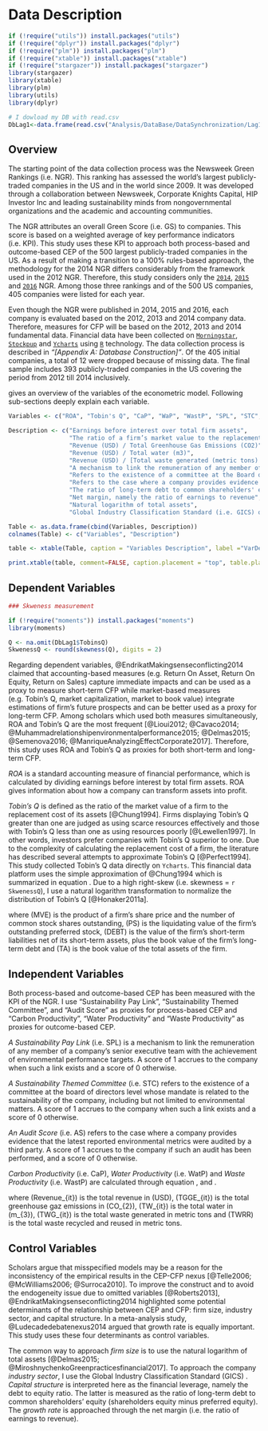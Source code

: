 
# Data Description

```r
if (!require("utils")) install.packages("utils")
if (!require("dplyr")) install.packages("dplyr")
if (!require("plm")) install.packages("plm")
if (!require("xtable")) install.packages("xtable")
if (!require("stargazer")) install.packages("stargazer")
library(stargazer)
library(xtable)
library(plm)
library(utils)
library(dplyr)

# I dowload my DB with read.csv
DbLag1<-data.frame(read.csv("Analysis/DataBase/DataSynchronization/Lag1.csv", sep = ",",stringsAsFactors=FALSE, header = TRUE ))

```


## Overview

The starting point of the data collection process was the Newsweek Green Rankings (i.e. NGR). This ranking has assessed the world’s largest publicly-traded companies in the US and in the world since 2009. It was developed through a collaboration between Newsweek, Corporate Knights Capital, HIP Investor Inc and leading sustainability minds from nongovernmental organizations and the academic and accounting communities. 

The NGR attributes an overall Green Score (i.e. GS) to companies. This score is based on a weighted average of key performance indicators (i.e. KPI). This study uses these KPI to approach both process-based and outcome-based CEP of the 500 largest publicly-traded companies in the US. As a result of making a transition to a 100% rules-based approach, the methodology for the 2014 NGR differs considerably from the framework used in the 2012 NGR. Therefore, this study considers only the [`2014`](http://www.newsweek.com/green/worlds-greenest-companies-2014), [`2015`](http://www.newsweek.com/green-2015/top-green-companies-world-2015) and [`2016`](http://www.newsweek.com/green-2016/top-green-companies-world-2016) NGR. Among those three rankings and of the 500 US companies, 405 companies were listed for each year.


Even though the NGR were published in 2014, 2015 and 2016, each company is evaluated based on the 2012, 2013 and 2014 company data. Therefore, measures for CFP will be based on the 2012, 2013 and 2014 fundamental data. Financial data have been collected on [`Morningstar`](http://www.morningstar.be/be/default.aspx), [`Stockpup`](http://www.stockpup.com/) and [`Ycharts`](https://ycharts.com/) using [`R`](https://cran.r-project.org/) technology. The data collection process is described in *"[Appendix A: Database Construction]"*. Of the 405 initial companies, a total of 12 were dropped because of missing data. The final sample includes 393 publicly-traded companies in the US covering the period from 2012 till 2014 inclusively. 

\autoref{VarDef} gives an overview of the variables of the econometric model. Following sub-sections deeply explain each variable.
```r

Variables <- c("ROA", "Tobin's Q", "CaP", "WaP", "WastP", "SPL", "STC", "AS", "Leverage", "Growth", "Firm Size", "Industry")

Description <- c("Earnings before interest over total firm assets",
                 "The ratio of a firm’s market value to the replacement cost of its assets",
                 "Revenue (USD) / Total Greenhouse Gas Emissions (CO2)",
                 "Revenue (USD) / Total water (m3)",
                 "Revenue (USD) / [Total waste generated (metric tons) – waste recycled/reused (tons)]",
                 "A mechanism to link the remuneration of any member of a company's senior executive team with the achievement of environmental performance targets. Dummy variable which equals 1 if such a link exists and 0 otherwise",
                 "Refers to the existence of a committee at the Board of Directors level whose mandate is related to the sustainability of the company, including but not limited to environmental matters. Dummy variable which equals 1 if such a committee exists and 0 otherwise",
                 "Refers to the case where a company provides evidence that the latest reported environmental metrics were audited by a third party. Dummy variable which equals 1 if such evidence exist and 0 otherwise",
                 "The ratio of long-term debt to common shareholders' equity (shareholders equity minus preferred equity)",
                 "Net margin, namely the ratio of earnings to revenue",
                 "Natural logarithm of total assets",
                 "Global Industry Classification Standard (i.e. GICS) of the firm. The variable takes a value from 1 to 10 where 1 = Consumer Discretionary, 2 = Consumer Staples, 3 = Energy, 4 = Financials, 5 = Health Care, 6 = Industrials, 7 = Information Technology, 8 = Materials, 9 = Pharmaceuticals / Biotechnology, 10 = Telecommunication Services and 11 = Utilities")

Table <- as.data.frame(cbind(Variables, Description))
colnames(Table) <- c("Variables", "Description")

table <- xtable(Table, caption = "Variables Description", label ="VarDef", align = c("l","p{3cm}", "p{10cm}"))

print.xtable(table, comment=FALSE, caption.placement = "top", table.placement = "h", hline.after = c(-1,-1,0,12))

```


## Dependent Variables

```r
### Skweness measurement

if (!require("moments")) install.packages("moments")
library(moments)

Q <- na.omit(DbLag1$TobinsQ)
SkwenessQ <- round(skewness(Q), digits = 2)
```

Regarding dependent variables, @EndrikatMakingsenseconflicting2014 claimed that accounting-based measures (e.g. Return On Asset, Return On Equity, Return on Sales) capture immediate impacts and can be used as a proxy to measure short-term CFP while market-based measures (e.g. Tobin's Q, market capitalization, market to book value) integrate estimations of firm’s future prospects and can be better used as a proxy for long-term CFP. Among scholars which used both measures simultaneously, ROA and Tobin's Q are the most frequent [@Lioui2012; @Cavaco2014; @Muhammadrelationshipenvironmentalperformance2015; @Delmas2015; @Semenova2016; @ManriqueAnalyzingEffectCorporate2017]. Therefore, this study uses ROA and Tobin's Q as proxies for both short-term and long-term CFP.

*ROA* is a standard accounting measure of financial performance, which is calculated by dividing earnings before interest by total firm assets. ROA gives information about how a company can transform assets into profit. 

*Tobin's Q* is defined as the ratio of the market value of a firm to the replacement cost of its assets [@Chung1994]. Firms displaying Tobin’s Q greater than one are judged as using scarce resources effectively and those with Tobin’s Q less than one as using resources poorly [@Lewellen1997]. In other words, investors prefer companies with Tobin's Q superior to one. Due to the complexity of calculating the replacement cost of a firm, the literature has described several attempts to approximate Tobin's Q [@Perfect1994]. This study collected Tobin's Q data directly on `Ycharts`. This financial data platform uses the simple approximation of @Chung1994 which is summarized in equation \ref{Chung}. Due to a high right-skew (i.e. skewness = `r SkwenessQ `), I use a natural logarithm transformation to normalize the distribution of Tobin's Q [@Honaker2011a].

\begin{equation}
Tobin's Q = \frac{MVE + PS + DEBT}{TA}
\label{Chung}
\end{equation}


where \(MVE\) is the product of a firm's share price and the number of common stock shares outstanding, \(PS\) is the liquidating value of the firm's outstanding preferred stock, \(DEBT\) is the value of the firm's short-term liabilities net of its short-term assets, plus the book value of the firm's long-term debt and \(TA\) is the book value of the total assets of the firm.

## Independent Variables


Both process-based and outcome-based CEP has been measured with the KPI of the NGR. I use “Sustainability Pay Link”, “Sustainability Themed Committee”, and “Audit Score” as proxies for process-based CEP and "Carbon Productivity", "Water Productivity" and "Waste Productivity" as proxies for outcome-based CEP\footnote{The NGR has another KPI that captures outcome-based CEP (i.e. Energy Productivity). Due to multicollinearity concern (Variance Inflation Factor superior to 5 for both Energy and Carbon Productivity),  I do not consider this KPI into the econometric model.}.

*A Sustainability Pay Link* (i.e. SPL) is a mechanism to link the remuneration of any member of a company’s senior executive team with the achievement of environmental performance targets. A score of 1 accrues to the company when such a link exists and a score of 0 otherwise.

*A Sustainability Themed Committee* (i.e. STC) refers to the existence of a committee at the board of directors level whose mandate is related to the sustainability of the company, including but not limited to environmental matters. A score of 1 accrues to the company when such a link exists and a score of 0 otherwise.

*An Audit Score* (i.e. AS) refers to the case where a company provides evidence that the latest reported environmental metrics were audited by a third party. A score of 1 accrues to the company if such an audit has been performed, and a score of 0 otherwise.

*Carbon Productivity* (i.e. CaP), *Water Productivity* (i.e. WatP) and *Waste Productivity* (i.e. WastP) are calculated through equation \ref{CaP}, \ref{WatP} and \ref{WastP}. 


\begin{equation}
CaP_{it} = \frac{Revenue_{it}}{TGGE_{it}}
\label{CaP}
\end{equation}

\begin{equation}
WatP_{it} = \frac{Revenue_{it}}{TW_{it}}
\label{WatP}
\end{equation}

\begin{equation}
WastP_{it} = \frac{Revenue_{it}}{(TWG_{it} - TWRR_{it})}
\label{WastP}
\end{equation}

where \(Revenue_{it}\) is the total revenue in \(USD\), \(TGGE_{it}\) is the total greenhouse gaz emissions in \(CO_{2}\), \(TW_{it}\) is the total water in \(m_{3}\), \(TWG_{it}\) is the total waste generated in metric tons and \(TWRR\) is the total waste recycled and reused in metric tons.

## Control Variables

Scholars argue that misspecified models may be a reason for the inconsistency of the empirical results in the CEP-CFP nexus [@Telle2006; @McWilliams2006; @Surroca2010]. To improve the construct and to avoid the endogeneity issue due to omitted variables [@Roberts2013], @EndrikatMakingsenseconflicting2014 highlighted some potential determinants of the relationship between CEP and CFP: firm size, industry sector, and capital structure. In a meta-analysis study, @Ludecadedebatenexus2014 argued that growth rate is equally important. This study uses these four determinants as control variables.

The common way to approach *firm size* is to use the natural logarithm of total assets [@Delmas2015; @MiroshnychenkoGreenpracticesfinancial2017]. To approach the company *industry sector*, I use the Global Industry Classification Standard (GICS) \footnote{The GICS classification is composed of eleven industry sectors, namely: Consumer Discretionary, Consumer Staples, Energy, Financials, Health Care, Industrials, Information Technology, Materials, Pharmaceuticals / Biotechnology, Telecommunication Services and Utilities.}. *Capital structure* is interpreted here as the financial leverage, namely the debt to equity ratio. The latter is measured as the ratio of long-term debt to common shareholders’ equity (shareholders equity minus preferred equity). The *growth rate* is approached through the net margin (i.e. the ratio of earnings to revenue).

 















